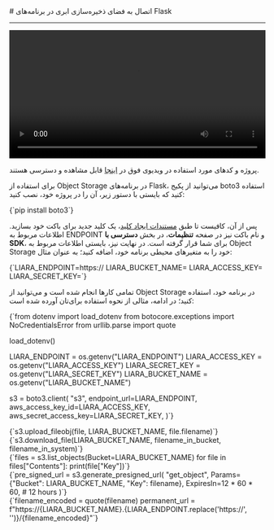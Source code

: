 

<Layout>
<Head>
<title>مستندات اتصال به Object Storage در Flask - لیارا</title>
<meta property="og:title" content="مستندات خدمات رایانش ابری لیارا" />
<meta property="og:description" content="مستندات مربوط به اتصال به فضای ذخیره‌سازی ابری یا Object Storage با AWS SDK S3 در فریم‌ورک Flask در لیارا"  />
<meta property="og:image" content="https://files.liara.ir/liara/logos/liara-poster.jpg" />
</Head>
# اتصال به فضای ذخیره‌سازی ابری در برنامه‌های Flask
<hr className="mb-2" />

<video
  src="https://files.liara.ir/liara/flask/flask-object-storage.mp4"
  controls="controls"
  className="block w-full"
  width="100%"
/>

<div className="h-2" />
<Alert variant="success">
<p>
پروژه و کدهای مورد استفاده در ویدیوی فوق در <a href="https://github.com/liara-cloud/flask-getting-started/tree/object-storage" className="text-[#2196f3] ">اینجا</a> قابل مشاهده و دسترسی هستند.
</p>
</Alert>

برای استفاده از Object Storage در برنامه‌های Flask، می‌توانید از 
پکیج <Important>boto3</Important> استفاده کنید که بایستی با دستور زیر، آن را در پروژه خود، نصب کنید:

<div className="h-2" />
<div dir='ltr'>
    <Highlight className="bash">
        {`pip install boto3`}
    </Highlight>
</div>
<div className="h-2" />

پس از آن، کافیست تا طبق <a href="/object-storage/how-tos/create-key" className="text-[#2196f3] ">مستندات ایجاد کلید</a>، یک کلید جدید برای باکت خود بسازید.
اطلاعات مربوط به ENDPOINT و نام باکت نیز در صفحه **تنظیمات**، در بخش **دسترسی با SDK**، 
برای شما قرار گرفته است.
در نهایت نیز، بایستی 
اطلاعات مربوط به Object Storage خود را 
به متغیرهای محیطی برنامه خود، اضافه کنید؛ به عنوان مثال:

<div className="h-2" />
<div dir='ltr'>
    <Highlight className="bash">
        {`LIARA_ENDPOINT=https://<Liara Bucket Endpoint>
LIARA_BUCKET_NAME=<Bucket Name>
LIARA_ACCESS_KEY=<Access Key>
LIARA_SECRET_KEY=<Secret Key>`}
    </Highlight>
</div>
<div className="h-2" />

تمامی کارها انجام شده است و می‌توانید از Object Storage در برنامه خود، استفاده کنید؛
در ادامه، مثالی از نحوه استفاده برای‌تان آورده شده است: 

<Section id="connect-code" title="پیکربندی اولیه و اتصال به باکت در برنامه" />
<div className="h-2" />
<div dir='ltr'>
    <Highlight className="py">
        {`from dotenv import load_dotenv
from botocore.exceptions import NoCredentialsError
from urllib.parse import quote

load_dotenv()

LIARA_ENDPOINT = os.getenv("LIARA_ENDPOINT")
LIARA_ACCESS_KEY = os.getenv("LIARA_ACCESS_KEY")
LIARA_SECRET_KEY = os.getenv("LIARA_SECRET_KEY")
LIARA_BUCKET_NAME = os.getenv("LIARA_BUCKET_NAME")

s3 = boto3.client(
    "s3",
    endpoint_url=LIARA_ENDPOINT,
    aws_access_key_id=LIARA_ACCESS_KEY,
    aws_secret_access_key=LIARA_SECRET_KEY,
)`}
    </Highlight>
</div>
<div className="h-2" />

<Section id="upload-file" title="آپلود فایل" />
<div className="h-2" />
<div dir='ltr'>
    <Highlight className="py">
        {`s3.upload_fileobj(file, LIARA_BUCKET_NAME, file.filename)`}
    </Highlight>
</div>
<div className="h-2" />

<Section id="download-file" title="دانلود فایل" />
<div className="h-2" />
<div dir='ltr'>
    <Highlight className="py">
        {`s3.download_file(LIARA_BUCKET_NAME, filename_in_bucket, filename_in_system)`}
    </Highlight>
</div>
<div className="h-2" />

<Section id="list-files" title="دریافت لیست فایل‌های یک باکت" />
<div className="h-2" />
<div dir='ltr'>
    <Highlight className="py">
        {`files = s3.list_objects(Bucket=LIARA_BUCKET_NAME)
for file in files["Contents"]:
    print(file["Key"])`}
    </Highlight>
</div>
<div className="h-2" />

<Section id="temp-link-file" title="دریافت لینک موقت دانلود فایل‌ها" />
<div className="h-2" />
<div dir='ltr'>
    <Highlight className="py">
        {`pre_signed_url = s3.generate_presigned_url(
    "get_object",
    Params={"Bucket": LIARA_BUCKET_NAME, "Key": filename},
    ExpiresIn=12 * 60 * 60,  # 12 hours
)`}
    </Highlight>
</div>
<div className="h-2" />

<Section id="permanent-link-file" title="دریافت لینک دائمی دانلود فایل‌ها" />
<div className="h-2" />
<div dir='ltr'>
    <Highlight className="py">
        {`filename_encoded = quote(filename)
permanent_url = f"https://{LIARA_BUCKET_NAME}.{LIARA_ENDPOINT.replace('https://', '')}/{filename_encoded}"`}
    </Highlight>
</div>
<div className="h-2" />

</Layout>